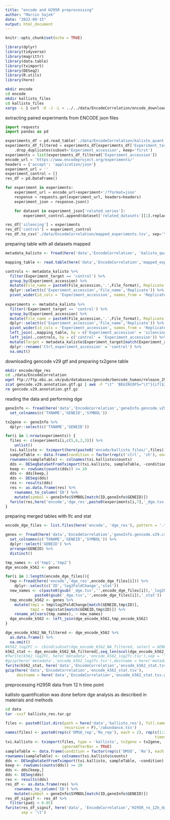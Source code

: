```yaml
---
title: "encode and H295R preprocessing"
author: "Marcin Sajek"
date: "2022-09-15"
output: html_document
---
```


```r
knitr::opts_chunk$set(echo = TRUE)
```

```r
library(dplyr)
library(tidyverse)
library(magrittr)
library(data.table)
library(tximport)
library(DESeq2)
library(R.utils)
library(here)
```

```bash
mkdir encode
cd encode
mkdir kallisto_files
cd kallisto_files
xargs -L 1 curl -O -J -L < ../../data/EncodeCorrelation/encode_download.txt
```

extracting paired experiments from ENCODE json files

```python
import requests
import pandas as pd

experiments_df = pd.read_table('./data/EncodeCorrelation/kalisto_quant.tsv')
experiments_df_filtered = experiments_df[experiments_df['Experiment_target'] != 'control']\
    .drop_duplicates(subset='Experiment_accession', keep='first')
experiments = list(experiments_df_filtered['Experiment_accession'])
encode_url = 'https://www.encodeproject.org/experiments/'
headers = {'accept': 'application/json'}
experiment_url = ''
experiment_control = []
res_df = pd.DataFrame()

for experiment in experiments:
    experiment_url = encode_url+experiment+'/?format=json'
    response = requests.get(experiment_url, headers=headers)
    experiment_json = response.json()

    for dataset in experiment_json['related_series']:
        experiment_control.append(dataset['related_datasets'][1].replace('experiments', '').replace('/', ''))

res_df['silencing'] = experiments
res_df['control'] = experiment_control
res_df.to_csv('./data/EncodeCorrelation/mapped_experiments.tsv', sep='\t', na_rep='NA')
```

preparing table with all datasets mapped

```r
metadata_kalisto <- fread(here('data','EncodeCorrelation', 'kalisto_quant.tsv'))

mapping_table <- read.table(here('data','EncodeCorrelation','mapped_experiments.tsv'), header = T)

controls <- metadata_kalisto %>%
  filter(Experiment_target == 'control') %>%
  group_by(Experiment_accession) %>%
  mutate(File_name = paste0(File_accession,'.',File_format), Replicate = paste0('ctrl_rep_',1:n())) %>%
  dplyr::select(c('Experiment_accession','File_name','Replicate')) %>%
  pivot_wider(id_cols = 'Experiment_accession', names_from = 'Replicate', values_from = 'File_name')
  
experiments <- metadata_kalisto %>%
  filter(!Experiment_target == 'control') %>%
  group_by(Experiment_accession) %>%
  mutate(File_name = paste0(File_accession,'.',File_format), Replicate = paste0('sh_rep_',1:n())) %>%
  dplyr::select(c('Experiment_accession','File_name','Replicate')) %>%
  pivot_wider(id_cols = 'Experiment_accession', names_from = 'Replicate', values_from = 'File_name') %>%
  left_join(.,mapping_table, by = c('Experiment_accession' = 'silencing')) %>%
  left_join(.,controls, by = c('control' = 'Experiment_accession')) %>%
  mutate(Target = metadata_kalisto$Experiment_target[match(Experiment_accession, metadata_kalisto$Experiment_accession)]) %>%
  dplyr::rename('Ctrl_experiment_accession' = 'control') %>%
  na.omit()
```

downloading gencode v29 gtf and preparing tx2gene table

```bash
mkdir encode/dge_res
cd ./data/EncodeCorrelation
wget ftp://ftp.ebi.ac.uk/pub/databases/gencode/Gencode_human/release_29/gencode.v29.annotation.gtf.gz
zcat gencode.v29.annotation.gtf.gz | awk -F "\t" 'BEGIN{OFS="\t"}{if($3=="transcript"){split($9, a, "\""); print a[4],a[2],a[8]}}' > geneInfo.gencode.v29.csv
rm gencode.v29.annotation.gtf.gz
```

reading the data and performing dge

```r
geneInfo <- fread(here('data','EncodeCorrelation','geneInfo.gencode.v29.csv'), header = F)  %>%
  set_colnames(c('TXNAME','GENEID','SYMBOL'))

tx2gene <- geneInfo %>%
  dplyr::select(c('TXNAME','GENEID'))

for(i in 1:nrow(experiments)) {
  files <- c(experiments[i,c(5,6,2,3)]) %>%
    unlist()
  txi.kallisto <- tximport(here(paste0('encode/kallisto_files/',files)), type = 'kallisto', tx2gene = tx2gene, ignoreAfterBar = T)
  sampleTable <- data.frame(condition = factor(rep(c('ctrl', 'sh'), each = 2)))
  rownames(sampleTable) <- colnames(txi.kallisto$counts)  
  dds <- DESeqDataSetFromTximport(txi.kallisto, sampleTable, ~condition)
  keep <- rowSums(counts(dds)) >= 10
  dds <- dds[keep,]
  dds <- DESeq(dds)
  res <- results(dds)
  res <- as.data.frame(res) %>%
    rownames_to_column('ID') %>%
    mutate(symbol = geneInfo$SYMBOL[match(ID,geneInfo$GENEID)])
  fwrite(res,here('encode','dge_res',paste0(experiments[i,7],'_dge.tsv')), sep = '\t')
}
```

preparing merged tables with lfc and stat

```r
encode_dge_files <- list.files(here('encode', 'dge_res'), pattern = '.tsv')

genes <- fread(here('data','EncodeCorrelation','geneInfo.gencode.v29.csv'), header = F)  %>%
  set_colnames(c('TXNAME','GENEID','SYMBOL')) %>%
  dplyr::select('GENEID') %>%
  arrange(GENEID) %>%
  distinct()

tmp_names <- c('tmp1','tmp2')
dge_encode_k562 <- genes

for(i in 1:length(encode_dge_files)){
  tmp <-fread(here('encode','dge_res',encode_dge_files[i])) %>%
    dplyr::select(c('ID','log2FoldChange','stat'))
  new_names <- c(paste0(gsub('_dge.tsv','',encode_dge_files[i]),'_log2FC'), 
             paste0(gsub('_dge.tsv','',encode_dge_files[i]),'_stat'))
  tmp_encode_k562 <- genes %>%
    mutate(tmp1 = tmp$log2FoldChange[match(GENEID,tmp$ID)],
           tmp2 = tmp$stat[match(GENEID,tmp$ID)]) %>%
    rename_at(vars(tmp_names), ~ new_names)
  dge_encode_k562 <- left_join(dge_encode_k562,tmp_encode_k562)
}

dge_encode_k562_NA_filtered <- dge_encode_k562 %>%
  as.data.frame() %>%
  na.omit()
#k562_log2FC <- cbind(subset(dge_encode_k562_NA_filtered, select = GENEID), dge_encode_k562_NA_filtered[,seq_len(ncol(dge_encode_k562_NA_filtered)) %% 2 == 0])
k562_stat <- dge_encode_k562_NA_filtered[,seq_len(ncol(dge_encode_k562_NA_filtered)) %% 2 == 1] 
#fwrite(k562_log2FC, here('metadata','encode_k562_log2fc.tsv'),sep = '\t')
#gzip(here('metadata','encode_k562_log2fc.tsv'),destname = here('metadata','encode_k562_log2fc.tsv.gz'))
fwrite(k562_stat, here('data','EncodeCorrelation','encode_k562_stat.tsv'),sep = '\t')
gzip(here('data','EncodeCorrelation','encode_k562_stat.tsv'),
     destname = here('data','EncodeCorrelation','encode_k562_stat.tsv.gz'))
```

preprocessing H295R data from 12 h time point

kallisto quantification was done before dge analysis as described in materials and methods

```bash
cd data
tar -xvzf kallisto_res.tar.gz
```


```r
files <- paste0(list.dirs(path = here('data','kallisto_res'), full.names = TRUE, 
                          recursive = F),'/abundance.tsv')
names(files) <- paste0(rep(c('DMSO_rep','Ro_rep'), each = 2), rep(c(1:2),
                                                                  times = 2))
txi.kallisto <- tximport(files, type = 'kallisto', tx2gene = tx2gene, 
                         ignoreAfterBar = TRUE)
sampleTable <- data.frame(condition = factor(rep(c('DMSO', 'Ro'), each = 2)))
rownames(sampleTable) <- colnames(txi.kallisto$counts)  
dds <- DESeqDataSetFromTximport(txi.kallisto, sampleTable, ~condition)
keep <- rowSums(counts(dds)) >= 20
dds <- dds[keep,]
dds <- DESeq(dds)
res <- results(dds)
res_df <- as.data.frame(res) %>%
    rownames_to_column('ID') %>%
    mutate(symbol = geneInfo$SYMBOL[match(ID,geneInfo$GENEID)])
res_df_signif <- res_df %>% 
  filter(padj < 0.05)
fwrite(res_df_signif, here('data', 'EncodeCorrelation','H295R_ro_12h_dge.tsv'),
       sep = '\t')
```
